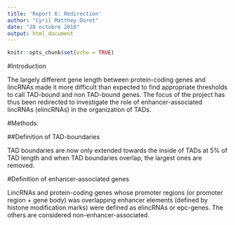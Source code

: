 ```yaml
---
title: 'Report 6: Redirection'
author: "Cyril Matthey-Doret"
date: "28 octobre 2016"
output: html_document
---
```


```r
knitr::opts_chunk$set(echo = TRUE)
```

#Introduction

The largely different gene length between protein-coding genes and lincRNAs made it more difficult than expected to find appropriate thresholds to call TAD-bound and non TAD-bound genes. The focus of the project has thus been redirected to investigate the role of enhancer-associated lincRNAs (elincRNAs) in the organization of TADs.

#Methods:

##Definition of TAD-boundaries

TAD boundaries are now only extended towards the inside of TADs at 5% of TAD length and when TAD boundaries overlap, the largest ones are removed. 

#Definition of enhancer-associated genes

LincRNAs and protein-coding genes whose promoter regions (or promoter region + gene body) was overlapping enhancer elements (defined by histone modification marks) were defined as elincRNAs or epc-genes. The others are considered non-enhancer-associated.

